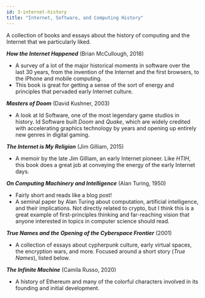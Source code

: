 ```yaml
---
id: 3-internet-history
title: "Internet, Software, and Computing History"
---
```



<Author name="gubsheep" url="https://twitter.com/gubsheep" />

A collection of books and essays about the history of computing and the Internet that we particularly liked.

**_How the Internet Happened_** (Brian McCullough, 2018)

- A survey of a lot of the major historical moments in software over the last 30 years, from the invention of the Internet and the first browsers, to the iPhone and mobile computing.
- This book is great for getting a sense of the sort of energy and principles that pervaded early Internet culture.

**_Masters of Doom_** (David Kushner, 2003)

- A look at Id Software, one of the most legendary game studios in history. Id Software built _Doom_ and _Quake_, which are widely credited with accelerating graphics technology by years and opening up entirely new genres in digital gaming.

**_The Internet is My Religion_** (Jim Gilliam, 2015)

- A memoir by the late Jim Gilliam, an early Internet pioneer. Like _HTIH_, this book does a great job at conveying the energy of the early Internet days.

**_On Computing Machinery and Intelligence_** (Alan Turing, 1950)

- Fairly short and reads like a blog post!
- A seminal paper by Alan Turing about computation, artificial intelligence, and their implications. Not directly related to crypto, but I think this is a great example of first-principles thinking and far-reaching vision that anyone interested in topics in computer science should read.

**_True Names and the Opening of the Cyberspace Frontier_** (2001)

- A collection of essays about cypherpunk culture, early virtual spaces, the encryption wars, and more. Focused around a short story (_True Names_), listed below.

**_The Infinite Machine_** (Camila Russo, 2020)

- A history of Ethereum and many of the colorful characters involved in its founding and initial development.
